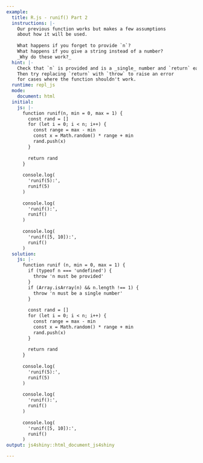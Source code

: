 ```yaml
---
example:
  title: R.js - runif() Part 2
  instructions: |-
    Our previous function works but makes a few assumptions
    about how it will be used.
    
    What happens if you forget to provide `n`?
    What happens if you give a string instead of a number?
    _Why do these work?_
  hint: |-
    Check that `n` is provided and is a _single_ number and `return` early if there is an issue.
    Then try replacing `return` with `throw` to raise an error 
    for cases where the function shouldn't work.
  runtime: repl_js
  mode:
    document: html
  initial:
    js: |-
      function runif(n, min = 0, max = 1) {
        const rand = []
        for (let i = 0; i < n; i++) {
          const range = max - min
          const x = Math.random() * range + min
          rand.push(x)
        }
      
        return rand
      }
      
      console.log(
        'runif(5):',
        runif(5)
      )
      
      console.log(
        'runif():',
        runif()
      )
      
      console.log(
        'runif([5, 10]):',
        runif()
      )
  solution:
    js: |-
      function runif (n, min = 0, max = 1) {
        if (typeof n === 'undefined') {
          throw 'n must be provided'
        }
        if (Array.isArray(n) && n.length !== 1) {
          throw 'n must be a single number'
        }
      
        const rand = []
        for (let i = 0; i < n; i++) {
          const range = max - min
          const x = Math.random() * range + min
          rand.push(x)
        }
      
        return rand
      }
      
      console.log(
        'runif(5):',
        runif(5)
      )
      
      console.log(
        'runif():',
        runif()
      )
      
      console.log(
        'runif([5, 10]):',
        runif()
      )
output: js4shiny::html_document_js4shiny

---
```

<div><!--for pandoc-->

</div><!--for pandoc-->
